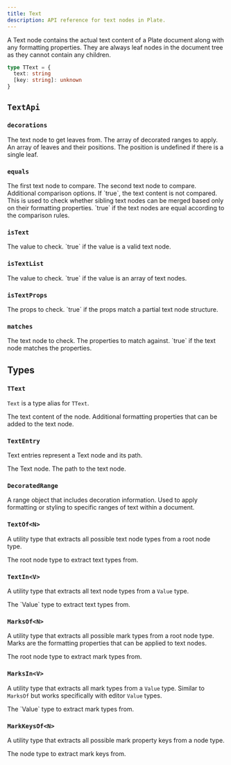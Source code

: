 ```yaml
---
title: Text
description: API reference for text nodes in Plate.
---
```


A Text node contains the actual text content of a Plate document along with any formatting properties. They are always leaf nodes in the document tree as they cannot contain any children.

```ts
type TText = {
  text: string
  [key: string]: unknown
}
```

## `TextApi`

### `decorations`

<API name="decorations">
<APIParameters>
  <APIItem name="node" type="TText">
    The text node to get leaves from.
  </APIItem>
  <APIItem name="decorations" type="DecoratedRange[]">
    The array of decorated ranges to apply.
  </APIItem>
</APIParameters>

<APIReturns type="{ leaf: TText, position?: LeafPosition }[]">
  An array of leaves and their positions. The position is undefined if there is a single leaf.
</APIReturns>
</API>

### `equals`

<API name="equals">
<APIParameters>
  <APIItem name="text" type="TText">
    The first text node to compare.
  </APIItem>
  <APIItem name="another" type="TText">
    The second text node to compare.
  </APIItem>
  <APIItem name="options" type="TextEqualsOptions" optional>
    Additional comparison options.
  </APIItem>
</APIParameters>

<APIOptions type="TextEqualsOptions">
  <APIItem name="loose" type="boolean" optional>
    If `true`, the text content is not compared. This is used to check
    whether sibling text nodes can be merged based only on their
    formatting properties.
  </APIItem>
</APIOptions>

<APIReturns type="boolean">
  `true` if the text nodes are equal according to the comparison rules.
</APIReturns>
</API>

### `isText`

<API name="isText">
<APIParameters>
  <APIItem name="value" type="any">
    The value to check.
  </APIItem>
</APIParameters>

<APIReturns type="boolean">
  `true` if the value is a valid text node.
</APIReturns>
</API>

### `isTextList`

<API name="isTextList">
<APIParameters>
  <APIItem name="value" type="any">
    The value to check.
  </APIItem>
</APIParameters>

<APIReturns type="boolean">
  `true` if the value is an array of text nodes.
</APIReturns>
</API>

### `isTextProps`

<API name="isTextProps">
<APIParameters>
  <APIItem name="props" type="any">
    The props to check.
  </APIItem>
</APIParameters>

<APIReturns type="boolean">
  `true` if the props match a partial text node structure.
</APIReturns>
</API>

### `matches`

<API name="matches">
<APIParameters>
  <APIItem name="text" type="TText">
    The text node to check.
  </APIItem>
  <APIItem name="props" type="Partial<TText>">
    The properties to match against.
  </APIItem>
</APIParameters>

<APIReturns type="boolean">
  `true` if the text node matches the properties.
</APIReturns>
</API>

## Types

### `TText`

`Text` is a type alias for `TText`.

<API name="TText">
<APIAttributes>
  <APIItem name="text" type="string">
    The text content of the node.
  </APIItem>
  <APIItem name="[key: string]" type="unknown">
    Additional formatting properties that can be added to the text node.
  </APIItem>
</APIAttributes>
</API>

### `TextEntry` 

Text entries represent a Text node and its path.

<API name="TextEntry">
<APIAttributes>
  <APIItem name="0" type="TText">
    The Text node.
  </APIItem>
  <APIItem name="1" type="Path">
    The path to the text node.
  </APIItem>
</APIAttributes>
</API>

### `DecoratedRange`

A range object that includes decoration information. Used to apply formatting or styling to specific ranges of text within a document.

### `TextOf<N>`

A utility type that extracts all possible text node types from a root node type.

<API name="TextOf">
<APIParameters>
  <APIItem name="N" type="TNode">
    The root node type to extract text types from.
  </APIItem>
</APIParameters>
</API>

### `TextIn<V>`

A utility type that extracts all text node types from a `Value` type.

<API name="TextIn">
<APIParameters>
  <APIItem name="V" type="Value">
    The `Value` type to extract text types from.
  </APIItem>
</APIParameters>
</API>

### `MarksOf<N>`

A utility type that extracts all possible mark types from a root node type. Marks are the formatting properties that can be applied to text nodes.

<API name="MarksOf">
<APIParameters>
  <APIItem name="N" type="TNode">
    The root node type to extract mark types from.
  </APIItem>
</APIParameters>
</API>

### `MarksIn<V>`

A utility type that extracts all mark types from a `Value` type. Similar to `MarksOf` but works specifically with editor `Value` types.

<API name="MarksIn">
<APIParameters>
  <APIItem name="V" type="Value">
    The `Value` type to extract mark types from.
  </APIItem>
</APIParameters>
</API>

### `MarkKeysOf<N>`

A utility type that extracts all possible mark property keys from a node type.

<API name="MarkKeysOf">
<APIParameters>
  <APIItem name="N" type="TNode">
    The node type to extract mark keys from.
  </APIItem>
</APIParameters>
</API>